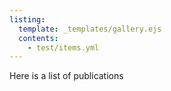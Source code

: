 ```yaml
---
listing:
  template: _templates/gallery.ejs
  contents:
    - test/items.yml
---
```


Here is a list of publications